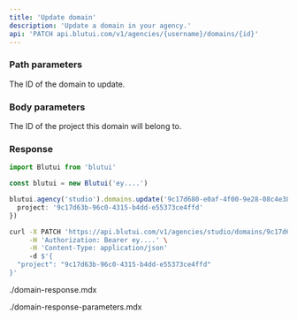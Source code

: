 ```yaml
---
title: 'Update domain'
description: 'Update a domain in your agency.'
api: 'PATCH api.blutui.com/v1/agencies/{username}/domains/{id}'
---
```


### Path parameters

<Parameter name="id" type="string" required="true">
The ID of the domain to update.
</Parameter>

### Body parameters

<Parameter name="project" type="string | null" required="true">
The ID of the project this domain will belong to.
</Parameter>

### Response

```ts tab="Node.js"
import Blutui from 'blutui'

const blutui = new Blutui('ey....')

blutui.agency('studio').domains.update('9c17d680-e0af-4f00-9e28-08c4e38e89e0', {
  project: '9c17d63b-96c0-4315-b4dd-e55373ce4ffd'
})
```

```bash tab="cURL"
curl -X PATCH 'https://api.blutui.com/v1/agencies/studio/domains/9c17d680-e0af-4f00-9e28-08c4e38e89e0' \
     -H 'Authorization: Bearer ey....' \
     -H 'Content-Type: application/json'
     -d $'{
  "project": "9c17d63b-96c0-4315-b4dd-e55373ce4ffd"
}'
```

<include>./domain-response.mdx</include>

<include>./domain-response-parameters.mdx</include>
